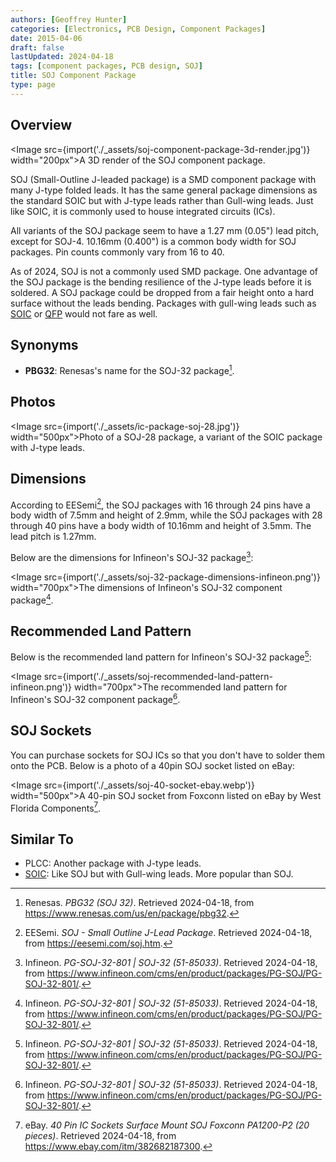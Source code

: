 ```yaml
---
authors: [Geoffrey Hunter]
categories: [Electronics, PCB Design, Component Packages]
date: 2015-04-06
draft: false
lastUpdated: 2024-04-18
tags: [component packages, PCB design, SOJ]
title: SOJ Component Package
type: page
---
```



## Overview

<Image src={import('./_assets/soj-component-package-3d-render.jpg')} width="200px">A 3D render of the SOJ component package.</Image>

SOJ (Small-Outline J-leaded package) is a SMD component package with many J-type folded leads. It has the same general package dimensions as the standard SOIC but with J-type leads rather than Gull-wing leads. Just like SOIC, it is commonly used to house integrated circuits (ICs).

All variants of the SOJ package seem to have a 1.27 mm (0.05") lead pitch, except for SOJ-4. 10.16mm (0.400") is a common body width for SOJ packages. Pin counts commonly vary from 16 to 40.

As of 2024, SOJ is not a commonly used SMD package. One advantage of the SOJ package is the bending resilience of the J-type leads before it is soldered. A SOJ package could be dropped from a fair height onto a hard surface without the leads bending. Packages with gull-wing leads such as [SOIC](/pcb-design/component-packages/soic-component-package/) or [QFP](/pcb-design/component-packages/qfp-component-package/) would not fare as well.

## Synonyms

* **PBG32**: Renesas's name for the SOJ-32 package[^renesas-pbg32-soj-32].

## Photos

<Image src={import('./_assets/ic-package-soj-28.jpg')} width="500px">Photo of a SOJ-28 package, a variant of the SOIC package with J-type leads.</Image>

## Dimensions

According to EESemi[^eesemi-soj], the SOJ packages with 16 through 24 pins have a body width of 7.5mm and height of 2.9mm, while the SOJ packages with 28 through 40 pins have a body width of 10.16mm and height of 3.5mm. The lead pitch is 1.27mm.

Below are the dimensions for Infineon's SOJ-32 package[^infineon-soj-32]:

<Image src={import('./_assets/soj-32-package-dimensions-infineon.png')} width="700px">The dimensions of Infineon's SOJ-32 component package[^infineon-soj-32].</Image>

## Recommended Land Pattern

Below is the recommended land pattern for Infineon's SOJ-32 package[^infineon-soj-32]:

<Image src={import('./_assets/soj-recommended-land-pattern-infineon.png')} width="700px">The recommended land pattern for Infineon's SOJ-32 component package[^infineon-soj-32].</Image>

## SOJ Sockets

You can purchase sockets for SOJ ICs so that you don't have to solder them onto the PCB. Below is a photo of a 40pin SOJ socket listed on eBay:

<Image src={import('./_assets/soj-40-socket-ebay.webp')} width="500px">A 40-pin SOJ socket from Foxconn listed on eBay by West Florida Components[^soj-40-socket-ebay].</Image>

## Similar To

* PLCC: Another package with J-type leads.
* [SOIC](/pcb-design/component-packages/soic-component-package/): Like SOJ but with Gull-wing leads. More popular than SOJ.

[^renesas-pbg32-soj-32]: Renesas. _PBG32 (SOJ 32)_. Retrieved 2024-04-18, from https://www.renesas.com/us/en/package/pbg32.
[^eesemi-soj]: EESemi. _SOJ - Small Outline J-Lead Package_. Retrieved 2024-04-18, from https://eesemi.com/soj.htm.
[^infineon-soj-32]: Infineon. _PG-SOJ-32-801 | SOJ-32 (51-85033)_. Retrieved 2024-04-18, from https://www.infineon.com/cms/en/product/packages/PG-SOJ/PG-SOJ-32-801/.
[^soj-40-socket-ebay]: eBay. _40 Pin IC Sockets Surface Mount SOJ Foxconn PA1200-P2 (20 pieces)_. Retrieved 2024-04-18, from https://www.ebay.com/itm/382682187300.

